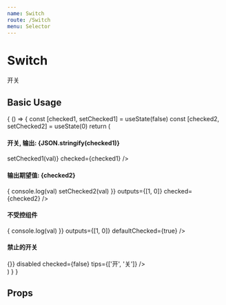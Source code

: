```yaml
---
name: Switch
route: /Switch
menu: Selector
---
```



# Switch

开关

## Basic Usage

<Playground>
  {
    () => {
      const [checked1, setChecked1] = useState(false)
      const [checked2, setChecked2] = useState(0)
      return (
        <div>
          <h4>开关, 输出: {JSON.stringify(checked1)}</h4>
          <Switch
            onChange={val => setChecked1(val)}
            checked={checked1} />
          <h4>输出期望值: {checked2}</h4>
          <Switch
            onChange={val => {
              console.log(val)
              setChecked2(val)
            }}
            outputs={[1, 0]}
            checked={checked2} />
          <h4>不受控组件</h4>
          <Switch
            onChange={val => {
              console.log(val)
            }}
            outputs={[1, 0]}
            defaultChecked={true} />
          <h4>禁止的开关</h4>
          <Switch
            onChange={val => {}}
            disabled
            checked={false}
            tips={['开', '关']} />
        </div>
      )
    }
  }
</Playground>

## Props

<Props of={Switch} />
